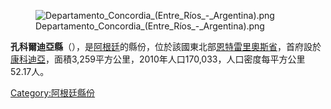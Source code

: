 [[Image:Departamento_Concordia_(Entre_Ríos_-_Argentina).png|right]]

{{Coord|31|23|32|S|58|1|1|W|display=title}}

'''孔科爾迪亞縣'''（{{lang-es|Departamento Concordia}}），是[[阿根廷|阿根廷]]的縣份，位於該國東北部[[恩特雷里奧斯省|恩特雷里奧斯省]]，首府設於[[康科迪亞_(阿根廷)|康科迪亞]]，面積3,259平方公里，2010年人口170,033，人口密度每平方公里52.17人。

{{Argentina-geo-stub}}
[[Category:阿根廷縣份|Category:阿根廷縣份]]